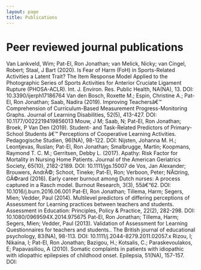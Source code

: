 ```yaml
---
layout: page
title: Publications
---
```




# Peer reviewed journal publications

Van Lankveld, Wim; Pat-El, Ron Jonathan; van Melick, Nicky; van Cingel, Robert; Staal, J Bart (2020). Is Fear of Harm (FoH) in Sports-Related Activities a Latent Trait? The Item Response Model Applied to the Photographic Series of Sports Activities for Anterior Cruciate Ligament Rupture (PHOSA-ACLR). Int. J. Environ. Res. Public Health, NA(NA), 13. DOI: 10.3390/ijerph17186764
Van den Bosch, Roxette M.; Espin, Christine A.; Pat-El, Ron Jonathan; Saab, Nadira (2019). Improving Teachersâ€™ Comprehension of Curriculum-Based Measurement Progress-Monitoring Graphs. Journal of Learning Disabilities, 52(5), 413-427. DOI: 10.1177/0022219419856013
Mouw, J M; Saab, N; Pat-El, Ron Jonathan; Broek, P Van Den (2019). Student- and Task-Related Predictors of Primary-School Students â€™ Perceptions of Cooperative Learning Activities. Pedagogische Studien, 96(NA), 98-122. DOI:
Nijsten, Johanna M. H.; Leontjevas, Ruslan; Pat-El, Ron Jonathan; Smalbrugge, Martin; Koopmans, Raymond T. C. M.; Gerritsen, Debby L. (2017). Apathy: Risk Factor for Mortality in Nursing Home Patients. Journal of the American Geriatrics Society, 65(10), 2182-2189. DOI: 10.1111/jgs.15007
de Vos, Jan Alexander; Brouwers, AndrÃ©; Schoot, Tineke; Pat-El, Ron; Verboon, Peter; NÃ¤ring, GÃ©rard (2016). Early career burnout among Dutch nurses: A process captured in a Rasch model. Burnout Research, 3(3), 55â€“62. DOI: 10.1016/j.burn.2016.06.001
Pat-El, Ron Jonathan; Tillema, Harm; Segers, Mien; Vedder, Paul (2014). Multilevel predictors of differing perceptions of Assessment for Learning practices between teachers and students. Assessment in Education: Principles, Policy & Practice, 22(2), 282-298. DOI: 10.1080/0969594X.2014.975675
Pat-El, Ron Jonathan; Tillema, Harm; Segers, Mien; Vedder, Paul (2013). Validation of Assessment for Learning Questionnaires for teachers and students.. The British journal of educational psychology, 83(NA), 98-113. DOI: 10.1111/j.2044-8279.2011.02057.x
Rizou, I; Nikaina, I; Pat-El, Ron Jonathan; Bazigou, H.; Kotsalis, C.; Paraskevoulakos, E; Papavasiliou, A (2010). Somatic complaints in patients with idiopathic with idiopathic epilepsies of childhood onset. Epilepsia, 51(NA), 157-157. DOI:
